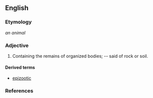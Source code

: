 ==English==

===Etymology===
{{etyl|el}} ''an animal''

===Adjective===
{{en-adj|-}}

# Containing the remains of organized bodies; -- said of rock or soil.

====Derived terms====
* [[epizootic]]

===References===
{{1913}}